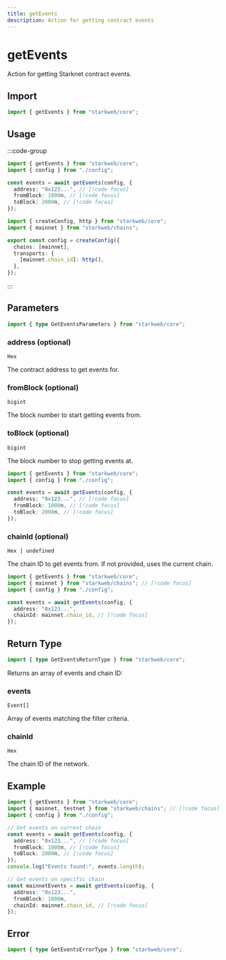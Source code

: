 ```yaml
---
title: getEvents
description: Action for getting contract events
---
```


# getEvents

Action for getting Starknet contract events.

## Import

```ts
import { getEvents } from "starkweb/core";
```

## Usage

:::code-group

```ts [index.ts]
import { getEvents } from "starkweb/core";
import { config } from "./config";

const events = await getEvents(config, {
  address: "0x123...", // [!code focus]
  fromBlock: 1000n, // [!code focus]
  toBlock: 2000n, // [!code focus]
});
```

```ts [config.ts]
import { createConfig, http } from "starkweb/core";
import { mainnet } from "starkweb/chains";

export const config = createConfig({
  chains: [mainnet],
  transports: {
    [mainnet.chain_id]: http(),
  },
});
```

:::

## Parameters

```ts
import { type GetEventsParameters } from "starkweb/core";
```

### address (optional)

`Hex`

The contract address to get events for.

### fromBlock (optional)

`bigint`

The block number to start getting events from.

### toBlock (optional)

`bigint`

The block number to stop getting events at.

```ts [index.ts]
import { getEvents } from "starkweb/core";
import { config } from "./config";

const events = await getEvents(config, {
  address: "0x123...", // [!code focus]
  fromBlock: 1000n, // [!code focus]
  toBlock: 2000n, // [!code focus]
});
```

### chainId (optional)

`Hex | undefined`

The chain ID to get events from. If not provided, uses the current chain.

```ts [index.ts]
import { getEvents } from "starkweb/core";
import { mainnet } from "starkweb/chains"; // [!code focus]
import { config } from "./config";

const events = await getEvents(config, {
  address: "0x123...",
  chainId: mainnet.chain_id, // [!code focus]
});
```

## Return Type

```ts
import { type GetEventsReturnType } from "starkweb/core";
```

Returns an array of events and chain ID:

### events

`Event[]`

Array of events matching the filter criteria.

### chainId

`Hex`

The chain ID of the network.

## Example

```ts [example.ts]
import { getEvents } from "starkweb/core";
import { mainnet, testnet } from "starkweb/chains"; // [!code focus]
import { config } from "./config";

// Get events on current chain
const events = await getEvents(config, {
  address: "0x123...", // [!code focus]
  fromBlock: 1000n, // [!code focus]
  toBlock: 2000n, // [!code focus]
});
console.log("Events found:", events.length);

// Get events on specific chain
const mainnetEvents = await getEvents(config, {
  address: "0x123...",
  fromBlock: 1000n,
  chainId: mainnet.chain_id, // [!code focus]
});
```

## Error

```ts
import { type GetEventsErrorType } from "starkweb/core";
``` 